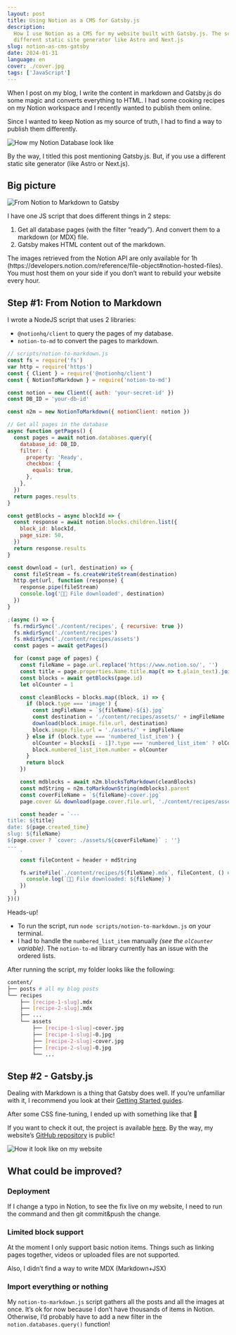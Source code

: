 ```yaml
---
layout: post
title: Using Notion as a CMS for Gatsby.js
description:
  How I use Notion as a CMS for my website built with Gatsby.js. The script can also be used with
  different static site generator like Astro and Next.js
slug: notion-as-cms-gatsby
date: 2024-01-31
language: en
cover: ./cover.jpg
tags: ['JavaScript']
---
```



When I post on my blog, I write the content in markdown and Gatsby.js do some magic and converts
everything to HTML. I had some cooking recipes on my Notion workspace and I recently wanted to
publish them online.

Since I wanted to keep Notion as my source of truth, I had to find a way to publish them
differently.

![How my Notion Database look like](./recipe-box-notion.png)

By the way, I titled this post mentioning Gatsby.js. But, if you use a different static site
generator (like Astro or Next.js).

## Big picture

![From Notion to Markdown to Gatsby](./md-to-gatsby.png)

I have one JS script that does different things in 2 steps:

1. Get all database pages (with the filter “ready”). And convert them to a markdown (or MDX) file.
2. Gatsby makes HTML content out of the markdown.

<Warning title="About the images">
  The images retrieved from the Notion API are only available for 1h
  (https://developers.notion.com/reference/file-object#notion-hosted-files). You must host them on
  your side if you don’t want to rebuild your website every hour.
</Warning>

## Step #1: From Notion to Markdown

I wrote a NodeJS script that uses 2 libraries:

- `@notionhq/client` to query the pages of my database.
- `notion-to-md` to convert the pages to markdown.

```jsx
// scripts/notion-to-markdown.js
const fs = require('fs')
var http = require('https')
const { Client } = require('@notionhq/client')
const { NotionToMarkdown } = require('notion-to-md')

const notion = new Client({ auth: 'your-secret-id' })
const DB_ID = 'your-db-id'

const n2m = new NotionToMarkdown({ notionClient: notion })

// Get all pages in the database
async function getPages() {
  const pages = await notion.databases.query({
    database_id: DB_ID,
    filter: {
      property: 'Ready',
      checkbox: {
        equals: true,
      },
    },
  })
  return pages.results
}

const getBlocks = async blockId => {
  const response = await notion.blocks.children.list({
    block_id: blockId,
    page_size: 50,
  })
  return response.results
}

const download = (url, destination) => {
  const fileStream = fs.createWriteStream(destination)
  http.get(url, function (response) {
    response.pipe(fileStream)
    console.log('👨‍🍳 File downloaded', destination)
  })
}

;(async () => {
  fs.rmdirSync('./content/recipes', { recursive: true })
  fs.mkdirSync('./content/recipes')
  fs.mkdirSync('./content/recipes/assets')
  const pages = await getPages()

  for (const page of pages) {
    const fileName = page.url.replace('https://www.notion.so/', '')
    const title = page.properties.Name.title.map(t => t.plain_text).join()
    const blocks = await getBlocks(page.id)
    let olCounter = 1

    const cleanBlocks = blocks.map((block, i) => {
      if (block.type === 'image') {
        const imgFileName = `${fileName}-${i}.jpg`
        const destination = './content/recipes/assets/' + imgFileName
        download(block.image.file.url, destination)
        block.image.file.url = './assets/' + imgFileName
      } else if (block.type === 'numbered_list_item') {
        olCounter = blocks[i - 1]?.type === 'numbered_list_item' ? olCounter + 1 : 1
        block.numbered_list_item.number = olCounter
      }
      return block
    })

    const mdblocks = await n2m.blocksToMarkdown(cleanBlocks)
    const mdString = n2m.toMarkdownString(mdblocks).parent
    const coverFileName = `${fileName}-cover.jpg`
    page.cover && download(page.cover.file.url, './content/recipes/assets/' + coverFileName)

    const header = `---
title: ${title}
date: ${page.created_time}
slug: ${fileName}
${page.cover ? `cover: ./assets/${coverFileName}` : ''}
---
    `
    const fileContent = header + mdString

    fs.writeFile(`./content/recipes/${fileName}.mdx`, fileContent, () => {
      console.log(`👨‍🍳 File downloaded: ${fileName}`)
    })
  }
})()
```

Heads-up!

- To run the script, run `node scripts/notion-to-markdown.js` on your terminal.
- I had to handle the `numbered_list_item` manually _(see the `olCounter` variable)_. The
  `notion-to-md` library currently has an issue with the ordered lists.

After running the script, my folder looks like the following:

```sh
content/
├── posts # all my blog posts
└── recipes
    ├── [recipe-1-slug].mdx
    ├── [recipe-2-slug].mdx
    ├── ...
    └── assets
        ├── [recipe-1-slug]-cover.jpg
        ├── [recipe-1-slug]-0.jpg
        ├── [recipe-2-slug]-cover.jpg
        ├── [recipe-2-slug]-0.jpg
        └── ...
```

## Step #2 - Gatsby.js

Dealing with Markdown is a thing that Gatsby does well. If you’re unfamiliar with it, I recommend
you look at their
[Getting Started guides](https://www.gatsbyjs.com/docs/how-to/routing/adding-markdown-pages/).

After some CSS fine-tuning, I ended up with something like that 🥳

If you want to check it out, the project is available [here](https://maxpou.fr/kitchen). By the way,
my website’s [GitHub repository](https://github.com/maxpou/maxpou.fr) is public!

![How it look like on my website](./kitchen-preview.png)

## What could be improved?

### Deployment

If I change a typo in Notion, to see the fix live on my website, I need to run the command and then
git commit&push the change.

### Limited block support

At the moment I only support basic notion items. Things such as linking pages together, videos or
uploaded files are not supported.

Also, I didn’t find a way to write MDX (Markdown+JSX)

### Import everything or nothing

My `notion-to-markdown.js` script gathers all the posts and all the images at once. It’s ok for now
because I don’t have thousands of items in Notion. Otherwise, I’d probably have to add a new filter
in the `notion.databases.query()` function!
